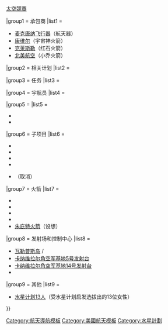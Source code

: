 <noinclude>{{NoteTA|G1=Aero}}</noinclude>
{{Navbox
|name = 水星计划
|title = [[水星计划]]
|image = [[File:Mercury Capsule2.png|right|70px]]
|imagestyle = padding-right:1.0em;
|state = {{{state<includeonly>|autocollapse</includeonly>}}}
|listclass = hlist

|above = [[美国国家航空航天局]]{{·}}[[太空競賽]]

|group1 = 承包商
|list1 = 
*[[麦克唐纳飞行器公司|麦克唐纳飞行器]]（航天器）
*[[康维尔]]（宇宙神火箭）
*[[克萊斯勒集團|克萊斯勒]]（红石火箭）
*[[北美航空]]（小乔火箭）

|group2 = 相关计划
|list2 = 
{{Navbox|subgroup
  |groupstyle = font-weight:normal;
  |group1 = 美国
  |list1 = 
* [[双子座计划]]（后续载人航天计划）
* [[阿波罗计划]]（后续登月计划）
  |group2 = 苏联
  |list2 = 
* [[東方計劃]]（竞争项目）
}}

|group3 = 任务
|list3 =
 {{Navbox|subgroup
  |groupstyle = font-weight:normal;
  |group1 = 载人任务
  |list1 = 
* [[水星-红石3号]]
* [[水星-红石4号]]
* [[水星-宇宙神6号]]
* [[水星-宇宙神7号]]
* {{le|水星-宇宙神8号|Mercury-Atlas 8}}
* {{le|水星-宇宙神9号|Mercury-Atlas 9}}
* [[水星-宇宙神10号]]（取消）
  |group2 = 无人任务
  |list2 = 
* [[小喬一號|小喬1號]]
* {{tsl|en|Big Joe 1|大乔1号}}
* {{tsl|en|Little Joe 6|小乔6号}}
* {{tsl|en|Little Joe 1A|小乔1A号}}
* {{tsl|en|Little Joe 2|小乔2号}}
* {{tsl|en|Little Joe 1B|小乔1B号}}
* {{tsl|en|Beach Abort|海滩中断测试}}
* {{tsl|en|Mercury-Atlas 1|水星-宇宙神1号}}
* {{tsl|en|Little Joe 5|小乔5号}}
* {{tsl|en|Mercury-Redstone 1|水星-红石1号}}
* {{tsl|en|Mercury-Redstone 1A|水星-红石1A号}}
* {{tsl|en|Mercury-Redstone 2|水星-红石2号}}
* {{tsl|en|Mercury-Atlas 2|水星-宇宙神2号}}
* {{tsl|en|Little Joe 5A|小乔5A号}}
* {{tsl|en|Mercury-Redstone BD|水星-红石推进器开发测试飞行}}
* {{tsl|en|Mercury-Atlas 3|水星-宇宙神3号}}
* {{tsl|en|Little Joe 5B|小乔5B号}}
* {{tsl|en|Mercury-Atlas 4|水星-宇宙神4号}}
* {{tsl|en|Mercury-Scout 1|水星-侦察兵1号}}
* {{tsl|en|Mercury-Atlas 5|水星-宇宙神5号}}
}}

|group4 = 宇航员
|list4 =
 {{Navbox|subgroup
  |groupstyle = font-weight:normal;
  |group1 = [[水星计划7人]]<br>{{small|（按飞天顺序）}}
  |list1 = 
* （亚轨道飞行：）[[艾伦·谢泼德]]
* [[维吉尔·格里森]]
* （轨道飞行：）[[约翰·格伦]]
* [[斯科特·卡彭特]]
* [[瓦尔特·施艾拉]]
* [[戈尔登·库勃]]
* （未参加飞行：）[[迪克·斯雷顿]] 
  |group2 = 装备
  |list2 = 
* {{tsl|en|Navy Mark IV|海军马克四号}}（宇航服）
}}

|group5 = {{tsl|en|Animals in space|太空动物|实验动物}}
|list5 = 
* {{tsl|en|Ham (chimpanzee)|漢姆 (黑猩猩)|黑猩猩漢姆}}
* {{tsl|en|Enos (chimpanzee)|伊諾斯 (黑猩猩)|黑猩猩伊諾斯}}

|group6 = 子项目
|list6 = 
* {{tsl|en|Mercury-Atlas|水星-宇宙神计划}}
* {{tsl|en|Mercury-Redstone Launch Vehicle|水星-红石计划}}
* {{tsl|en|Mercury-Scout 1|水星-侦察兵计划}}
* {{tsl|en|Big Joe (Project Mercury)|大乔计划}}
* {{tsl|en|Mercury-Jupiter|水星-朱庇特计划}}（取消）

|group7 = 火箭
|list7 = 
* {{tsl|en|Atlas LV-3B|宇宙神LV-3B|宇宙神火箭}}
* {{tsl|en|Mercury-Redstone Launch Vehicle|红石火箭}}
* {{tsl|en|RM-90 Blue Scout II|蓝色侦察兵II火箭}}
* {{tsl|en|Little Joe (rocket)|小乔火箭}}
* [[PGM-19朱庇特弹道导弹|朱庇特火箭]]（设想）

|group8 = 发射场和控制中心
|list8 =
* [[瓦勒普斯岛]] / {{tsl|en|Wallops Flight Facility|瓦羅普斯飛行研究所}} 
* [[卡纳维拉尔角空军基地5号发射台]]
* [[卡纳维拉尔角空军基地14号发射台]]
* {{tsl|en|Mercury Control Center|水星控制中心}}

|group9 = 其他
|list9 = 
* [[水星13|水星计划13人]]（受水星计划启发选拔出的13位女性）
 
}}<noinclude>
{{documentation}}
[[Category:航天導航模板]]
[[Category:美國航天模板]]
[[Category:水星計劃]]
</noinclude>